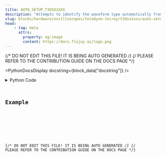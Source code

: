 ```yaml
---
title: AUTO_SETUP_T3DSO1XXX
description: "Attempts to identify the waveform type automatically from an T3DSO1000(A)-2000 oscilloscope."
slug: blocks/hardware/oscilloscopes/teledyne-lecroy/t3dso1xxx/auto-setup-t3dso1xxx
head:
    - tag: meta
      attrs:
        property: og:image
        content: https://docs.flojoy.ai/logo.png
---
```


{/* DO NOT EDIT THIS FILE! IT IS BEING AUTO GENERATED */}
{/* PLEASE REFER TO THE CONTRIBUTION GUIDE ON THE DOCS PAGE */}


<PythonDocsDisplay docstring={block_data["docstring"]} />
<details>
<summary>Python Code</summary>



<Code code={pythonCode} lang="py" wrap theme="dracula" />

[Find this Flojoy Block on GitHub](https://github.com/flojoy-ai/blocks/blob/main/blocks/HARDWARE/OSCILLOSCOPES/TELEDYNE_LECROY/T3DSO1XXX/AUTO_SETUP_T3DSO1XXX/AUTO_SETUP_T3DSO1XXX.py)

</details>

## Example


<GetHelpWidget />


<AppDisplay app={app} blockName="AUTO_SETUP_T3DSO1XXX" client:visible />


<Example />

{/* DO NOT EDIT THIS FILE! IT IS BEING AUTO GENERATED */}
{/* PLEASE REFER TO THE CONTRIBUTION GUIDE ON THE DOCS PAGE */}
